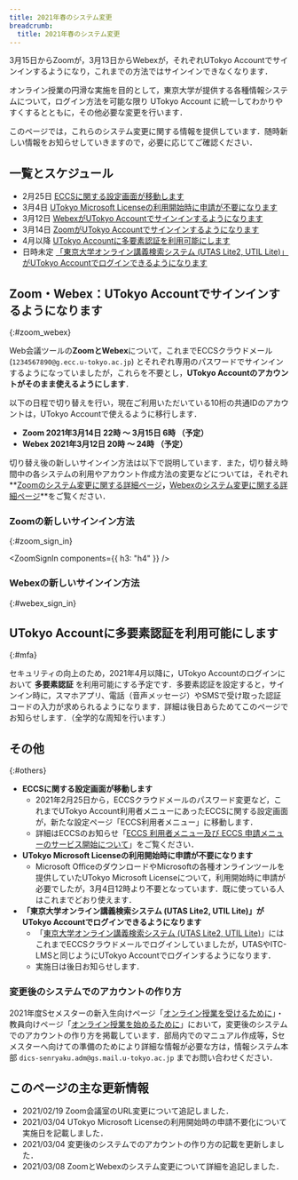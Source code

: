 ```yaml
---
title: 2021年春のシステム変更
breadcrumb:
  title: 2021年春のシステム変更
---
```


<div class="box--important">3月15日からZoomが，3月13日からWebexが，それぞれUTokyo Accountでサインインするようになり，これまでの方法ではサインインできなくなります．</div>

オンライン授業の円滑な実施を目的として，東京大学が提供する各種情報システムについて，ログイン方法を可能な限り UTokyo Account に統一してわかりやすくするとともに，その他必要な変更を行います．

このページでは，これらのシステム変更に関する情報を提供しています．随時新しい情報をお知らせしていきますので，必要に応じてご確認ください．
## 一覧とスケジュール

- 2月25日 [ECCSに関する設定画面が移動します](#eccs)
- 3月4日 [UTokyo Microsoft Licenseの利用開始時に申請が不要になります](#microsoft)
- 3月12日 [WebexがUTokyo Accountでサインインするようになります](#zoom_webex)
- 3月14日 [ZoomがUTokyo Accountでサインインするようになります](#zoom_webex)
- 4月以降 [UTokyo Accountに多要素認証を利用可能にします](#mfa)
- 日時未定 [「東京大学オンライン講義検索システム (UTAS Lite2, UTIL Lite)」がUTokyo Accountでログインできるようになります](#lite)

## Zoom・Webex：UTokyo Accountでサインインするようになります
{:#zoom_webex}

Web会議ツールの**ZoomとWebex**について，これまでECCSクラウドメール (`1234567890@g.ecc.u-tokyo.ac.jp`) とそれぞれ専用のパスワードでサインインするようになっていましたが，これらを不要とし，**UTokyo Accountのアカウントがそのまま使えるようにします**．

以下の日程で切り替えを行い，現在ご利用いただいている10桁の共通IDのアカウントは，UTokyo Accountで使えるように移行します．

- **Zoom 2021年3月14日 22時 ～ 3月15日 6時 （予定）**
- **Webex 2021年3月12日 20時 ～ 24時 （予定）**

切り替え後の新しいサインイン方法は以下で説明しています．また，切り替え時間中の各システムの利用やアカウント作成方法の変更などについては，それぞれ**[Zoomのシステム変更に関する詳細ページ](zoom)**，**[Webexのシステム変更に関する詳細ページ](webex)**をご覧ください．

### Zoomの新しいサインイン方法
{:#zoom_sign_in}

<ZoomSignIn components={{ h3: "h4" }}  />

### Webexの新しいサインイン方法
{:#webex_sign_in}

<WebexSignIn />

## UTokyo Accountに多要素認証を利用可能にします
{:#mfa}

セキュリティの向上のため，2021年4月以降に，UTokyo Accountのログインにおいて **多要素認証** を利用可能にする予定です．多要素認証を設定すると，サインイン時に，スマホアプリ、電話（音声メッセージ）やSMSで受け取った認証コードの入力が求められるようになります．詳細は後日あらためてこのページでお知らせします．（全学的な周知を行います.）

## その他
{:#others}

- <span id="eccs">**ECCSに関する設定画面が移動します**</span>
    - 2021年2月25日から，ECCSクラウドメールのパスワード変更など，これまでUTokyo Account利用者メニューにあったECCSに関する設定画面が，新たな設定ページ「ECCS利用者メニュー」に移動します．
    - 詳細はECCSのお知らせ「[ECCS 利用者メニュー及び ECCS 申請メニューのサービス開始について](https://www.ecc.u-tokyo.ac.jp/announcement/2021/02/09_3258.html)」をご覧ください．
- <span id="microsoft">**UTokyo Microsoft Licenseの利用開始時に申請が不要になります**</span>
    - Microsoft OfficeのダウンロードやMicrosoftの各種オンラインツールを提供していたUTokyo Microsoft Licenseについて，利用開始時に申請が必要でしたが，3月4日12時より不要となっています．既に使っている人はこれまでどおり使えます．
- <span id="lite">**「東京大学オンライン講義検索システム (UTAS Lite2, UTIL Lite)」がUTokyo Accountでログインできるようになります**</span>
    - 「[東京大学オンライン講義検索システム (UTAS Lite2, UTIL Lite)](https://utelecon-directory.adm.u-tokyo.ac.jp/)」にはこれまでECCSクラウドメールでログインしていましたが，UTASやITC-LMSと同じようにUTokyo Accountでログインするようになります．
    - 実施日は後日お知らせします．

### 変更後のシステムでのアカウントの作り方

2021年度Sセメスターの新入生向けページ「[オンライン授業を受けるために](/oc/)」・教員向けページ「[オンライン授業を始めるために](/faculty_members/)」において，変更後のシステムでのアカウントの作り方を掲載しています．部局内でのマニュアル作成等，Sセメスターへ向けての準備のためにより詳細な情報が必要な方は，情報システム本部 `dics-senryaku.adm@gs.mail.u-tokyo.ac.jp` までお問い合わせください．

## このページの主な更新情報

- 2021/02/19 Zoom会議室のURL変更について追記しました．
- 2021/03/04 UTokyo Microsoft Licenseの利用開始時の申請不要化について実施日を記載しました．
- 2021/03/04 変更後のシステムでのアカウントの作り方の記載を更新しました．
- 2021/03/08 ZoomとWebexのシステム変更について詳細を追記しました．

